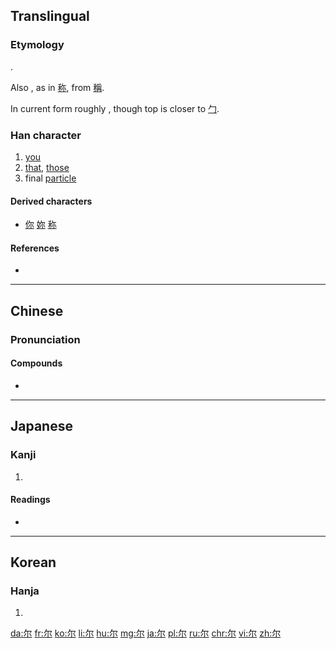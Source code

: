{{also|爾}}
==Translingual==
{{zh-hanzi-box|尔|[[爾]]}}
===Etymology===
{{Han simp|爾}}.

Also {{Han simp|爯}}, as in [[称]], from [[稱]].

In current form roughly {{Han compound|冖|小}}, though top is closer to [[勹]].

===Han character===
{{Han char|rn=42|rad=小|as=02|sn=5|four=|canj=弓火 (NF)|ids=⿱[[⺈]][[小]]}}

# [[you]]
# [[that]], [[those]]
# final [[particle]]

====Derived characters====
* [[你]] [[妳]] [[称]]

====References====
* {{Han ref|kx=0297.011|dkj=07479|dj=0591.030|hdz=10562.030|uh=5C14|ud=23572}}

----

==Chinese==
{{zh-hanzi-box|尔|[[爾]]}}

===Pronunciation===
{{zh-pron
|m=ěr
|c=ji5
|mn=ní
|mc=y
|oc=y
|ma=
|cat=pron,det,part
}}

====Compounds====
* {{l|cmn|哈尔滨|tr=Hāěrbīn}}

----

==Japanese==

===Kanji===
{{ja-kanji|grade=|rs=小02}}

# {{defn|lang=ja|sort=小02}}

====Readings====
* {{ja-readings|on=[[じ]] (ji), [[に]] (ni)|kun=[[なんじ]] (nanji), [[その]] (sono), [[しかり]] (shikari)}}

----

==Korean==

===Hanja===
{{ko-hanja|hangeul=이|rv=i|mr=i}}

# {{defn|lang=ko|sort=小02}}

[[da:尔]]
[[fr:尔]]
[[ko:尔]]
[[li:尔]]
[[hu:尔]]
[[mg:尔]]
[[ja:尔]]
[[pl:尔]]
[[ru:尔]]
[[chr:尔]]
[[vi:尔]]
[[zh:尔]]